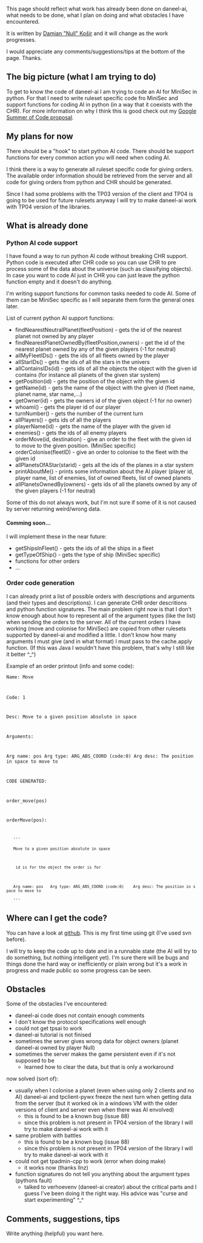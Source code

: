 This page should reflect what work has already been done on daneel-ai, what needs to be done, what I plan on doing and what obstacles I have encountered.

It is written by [[User:Null|Damjan "Null" Košir]] and it will change as the work progresses.

I would appreciate any comments/suggestions/tips at the bottom of the page. Thanks.

== The big picture (what I am trying to do) ==

To get to know the code of daneel-ai I am trying to code an AI for MiniSec in python. For that I need to write ruleset specific code fro MiniSec and support functions for coding AI in python (in a way that it coexists with the CHR). For more information on why I think this is good check out my [[Google Summer of Code/Proposals2010/Null|Google Summer of Code proposal]].

== My plans for now ==

There should be a "hook" to start python AI code. There should be support functions for every common action you will need when coding AI.

I think there is a way to generate all ruleset specific code for giving orders. The available order information should be retrieved from the server and all code for giving orders from python and CHR should be generated.

Since I had some problems with the TP03 version of the client and TP04 is going to be used for future rulesets anyway I will try to make daneel-ai work with TP04 version of the libraries.

== What is already done ==

=== Python AI code support ===
I have found a way to run python AI code without breaking CHR support. Python code is executed after CHR code so you can use CHR to pre process some of the data about the universe (such as classifying objects). In case you want to code AI just in CHR you can just leave the python function empty and it doesn't do anything.

I'm writing support functions for common tasks needed to code AI. Some of them can be MiniSec specific as I will separate them form the general ones later.

List of current python AI support functions:
* findNearestNeutralPlanet(fleetPosition) - gets the id of the nearest planet not owned by any player
* findNearestPlanetOwnedBy(fleetPosition,owners) - get the id of the nearest planet owned by any of the given players (-1 for neutral)
* allMyFleetIDs() - gets the ids of all fleets owned by the player
* allStarIDs() - gets the ids of all the stars in the univers
* allContainsIDs(id) - gets ids of all the objects the object with the given id contains (for instance all planets of the given star system)
* getPosition(id) - gets the position of the object with the given id
* getName(id) - gets the name of the object with the given id (fleet name, planet name, star name,...)
* getOwner(id) - gets the owners id of the given object (-1 for no owner)
* whoami() - gets the player id of our player
* turnNumber() - gets the number of the current turn
* allPlayers() - gets ids of all the players
* playerName(id) - gets the name of the player with the given id
* enemies() - gets the ids of all enemy players
* orderMove(id, destination) - give an order to the fleet with the given id to move to the given position. (MiniSec specific)
* orderColonise(fleetID) - give an order to colonise to the fleet with the given id
* allPlanetsOfAStar(starid) - gets all the ids of the planes in a star system
* printAboutMe() - prints some information about the AI player (player id, player name, list of enemies, list of owned fleets, list of owned planets
* allPlanetsOwnedBy(owners) - gets ids of all the planets owned by any of the given players (-1 for neutral)

Some of this do not always work, but I'm not sure if some of it is not caused by server returning weird/wrong data.

==== Comming soon... ====
I will implement these in the near future:
* getShipsInFleet() - gets the ids of all the ships in a fleet
* getTypeOfShip() - gets the type of ship (MiniSec specific)
* functions for other orders
* ...

=== Order code generation ===
I can already print a list of possible orders with descriptions and arguments (and their types and descriptions). I can generate CHR order descritions and python function signatures. The main problem right now is that I don't know enough about how to represent all of the argument types (like the list) when sending the orders to the server. All of the current orders I have working (move and colonise for MiniSec) are copied from other rulesets supported by daneel-ai and modified a little. I don't know how many arguments I must give (and in what format) I must pass to the cache.apply function. (If this was Java I wouldn't have this problem, that's why I still like it better ^_^)

Example of an order printout (info and some code):




<code>Name: Move

Code: 1

Desc: Move to a given position absolute in space

Arguments: 

Arg name: pos	Arg type: ARG_ABS_COORD (code:0)	Arg desc: The position in space to move to 


CODE GENERATED:

order_move(pos)

orderMove(pos):

	'''
	Move to a given position absolute in space

	 id is for the object the order is for

	Arg name: pos	Arg type: ARG_ABS_COORD (code:0)	Arg desc: The position in space to move to
	'''</code>

== Where can I get the code? ==

You can have a look at [http://github.com/Null000/daneel-ai github]. This is my first time using git (I've used svn before).

I will try to keep the code up to date and in a runnable state (the AI will try to do something, but nothing intelligent yet). I'm sure there will be bugs and things done the hard way or inefficiently or plain wrong but it's a work in progress and made public so some progress can be seen.

== Obstacles ==
Some of the obstacles I've encountered:

* daneel-ai code does not contain enough comments
* I don't know the protocol specifications well enough
* could not get tpsai to work
* daneel-ai tutorial is not finised
* sometimes the server gives wrong data for object owners (planet daneel-ai owned by player Null)
* sometimes the server makes the game persistent even if it's not supposed to be
** learned how to clear the data, but that is only a workaround

now solved (sort of):

* usually when I colonise a planet (even when using only 2 clients and no AI) daneel-ai and tpclient-pywx freeze the next turn when getting data from the server (but it worked ok in a windows VM with the older versions of client and server even when there was AI envolved)
** this is found to be a known bug (issue 88)
** since this problem is not present in TP04 version of the library I will try to make daneel-ai work with it
* same problem with battles
** this is found to be a known bug (issue 88)
** since this problem is not present in TP04 version of the library I will try to make daneel-ai work with it
* could not get tpadmin-cpp to work (error when doing make)
** it works now (thanks llnz)
* function signatures do not tell you anything about the argument types (pythons fault)
** talked to verhoevenv (daneel-ai creator) about the critical parts and I guess I've been doing it the right way. His advice was "curse and start experimenting" ^_^

== Comments, suggestions, tips ==
Write anything (helpful) you want here.